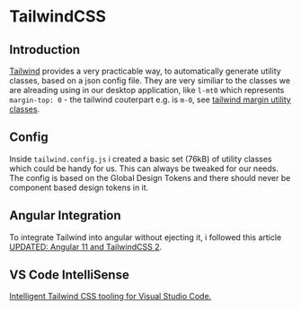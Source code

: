 
<Meta title="Guidelines/TailwindCSS" />

# TailwindCSS

## Introduction
[Tailwind](https://tailwindcss.com/docs) provides a very practicable way, to automatically generate utility classes, based on a json config file.
They are very similiar to the classes we are alreading using in our desktop application, like `l-mt0` which represents `margin-top: 0` -
the tailwind couterpart e.g. is `m-0`, see [tailwind margin utility classes](https://tailwindcss.com/docs/margin).

## Config
Inside `tailwind.config.js` i created a basic set (76kB) of utility classes which could be handy for us.
This can always be tweaked for our needs.
The config is based on the Global Design Tokens and there should never be component based design tokens in it.

## Angular Integration
To integrate Tailwind into angular without ejecting it, i followed this article [UPDATED: Angular 11 and TailwindCSS 2](https://jacobneterer.medium.com/angular-and-tailwindcss-2388fb6e0bab).

## VS Code IntelliSense
[Intelligent Tailwind CSS tooling for Visual Studio Code.](https://tailwindcss.com/docs/intellisense)
